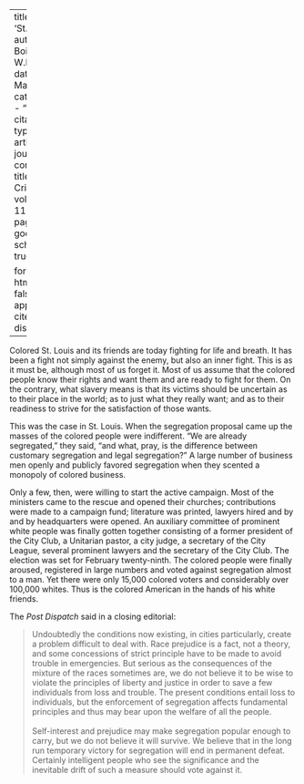 
---
title: 'St. Louis'
author: Du Bois, W.E.B.
date: Mar. 1916
categories: 
  - ""
citation: 
  type: article-journal
  container-title: The Crisis
  volume: 11
  issue: 5
  page: 240
google-scholar: true

format:
  html:
    toc: false
    appendix-cite-as: display
---



Colored St. Louis and its friends are today fighting for life and breath. It has been a fight not simply against the enemy, but also an inner fight. This is as it must be, although most of us forget it. Most of us assume that the colored people know their rights and want them and are ready to fight for them. On the contrary, what slavery means is that its victims should be uncertain as to their place in the world; as to just what they really want; and as to their readiness to strive for the satisfaction of those wants. 

This was the case in St. Louis. When the segregation proposal came up the masses of the colored people were indifferent. "We are already segregated," they said, "and what, pray, is the difference between customary segregation and legal segregation?" A large number of business men openly and publicly favored segregation when they scented a monopoly of colored business.

Only a few, then, were willing to start the active campaign. Most of the ministers came to the rescue and opened their churches; contributions were made to a campaign fund; literature was printed, lawyers hired and by and by headquarters were opened. An auxiliary committee of prominent white people was finally gotten together consisting of a former president of the City Club, a Unitarian pastor, a city judge, a secretary of the City League, several prominent lawyers and the secretary of the City Club. The election was set for February twenty-ninth. The colored people were finally aroused, registered in large numbers and voted against segregation almost to a man. Yet there were only 15,000 colored voters and considerably over 100,000 whites. Thus is the colored American in the hands of his white friends.

The *Post Dispatch* said in a closing editorial:

> Undoubtedly the conditions now existing, in cities particularly, create a problem difficult to deal with. Race prejudice is a fact, not a theory, and some concessions of strict principle have to be made to avoid trouble in emergencies. But serious as the consequences of the mixture of the races sometimes are, we do not believe it to be wise to violate the principles of liberty and justice in order to save a few individuals from loss and trouble. The present conditions entail loss to individuals, but the enforcement of segregation affects fundamental principles and thus may bear upon the welfare of all the people.   
> &nbsp;   
> Self-interest and prejudice may make segregation popular enough to carry, but we do not believe it will survive. We believe that in the long run temporary victory for segregation will end in permanent defeat. Certainly intelligent people who see the significance and the inevitable drift of such a measure should vote against it.

